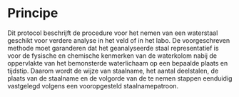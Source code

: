 # Principe

Dit protocol beschrijft de procedure voor het nemen van een waterstaal geschikt voor verdere analyse in het veld of in het labo.
De voorgeschreven methode moet garanderen dat het geanalyseerde staal representatief is voor de fysische en chemische kenmerken van de waterkolom nabij de oppervlakte van het bemonsterde waterlichaam op een bepaalde plaats en tijdstip.
Daarom wordt de wijze van staalname, het aantal deelstalen, de plaats van de staalname en de volgorde van de te nemen stappen eenduidig vastgelegd volgens een vooropgesteld staalnamepatroon.

